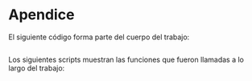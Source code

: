 # Apendice

El siguiente código forma parte del cuerpo del trabajo:

```r

```

Los siguientes scripts muestran las funciones que fueron llamadas a lo largo del
trabajo:
```r

```

```r
```

```r
```

```r
```

```r
```